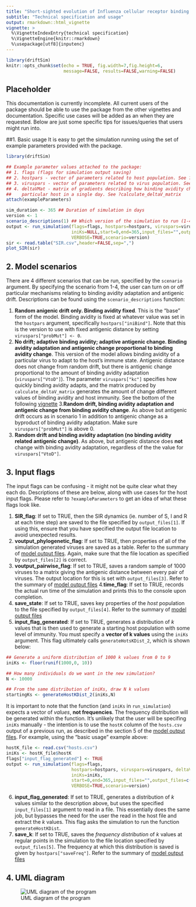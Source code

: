 ```yaml
---
title: "Short-sighted evolution of Influenza cellular receptor binding avidity shapes influenza epidemic dynamics"
subtitle: "Technical specification and usage"
output: rmarkdown::html_vignette
vignette: >
  %\VignetteIndexEntry{technical specification}
  %\VignetteEngine{knitr::rmarkdown}
  %\usepackage[utf8]{inputenc}
---
```


```r
library(driftSim)
knitr::opts_chunk$set(echo = TRUE, fig.width=7,fig.height=6,
                      message=FALSE, results=FALSE,warning=FALSE)
```

## Placeholder
This documentation is currently incomplete. All current users of the package should be able to use the package from the other vignettes and documentation. Specific use cases will be added as an when they are requested. Below are just some specific tips for issues/queries that users might run into.

##1. Basic usage
It is easy to get the simulation running using the set of example parameters provided with the package.
```r
library(driftSim)

## Example parameter values attached to the package:
## 1. flags (flags for simulation output saving)
## 2. hostpars - vector of parameters related to host population. See ?exampleParameters
## 3. viruspars - vector of parameters related to virus population. See ?exampleParameters
## 4. deltaVMat - matrix of gradients describing how binding avidity changes within a 
##    particular host in a single day. See ?calculate_deltaV_matrix
attach(exampleParameters)

sim_duration <- 365 ## Duration of simulation in days
version <- 1
scenario_descriptions(1) ## Which version of the simulation to run (1-4)
output <- run_simulation(flags=flags, hostpars=hostpars, viruspars=viruspars, deltaVMat=deltaVMat,
                         iniKs=NULL,start=0,end=365,input_files="",output_files=c("SIR.csv","","","","",""),
                         VERBOSE=TRUE,scenario=version)
sir <- read.table("SIR.csv",header=FALSE,sep=",")
plot_SIR(sir)
```

## 2. Model scenarios
There are 4 different scenarios that can be run, specified by the `scenario` argument. By specifying the scenario from 1-4, the user can turn on or off particular mechanisms relating to binding avidity adaptation and antigenic drift. Descriptions can be found using the `scenario_descriptions` function:

1. **Random anigenic drift only. Binding avidity fixed**. This is the "base" form of the model. Binding avidity is fixed at whatever value was set in the `hostpars` argument, specifically `hostpars["iniBind"]`. Note that this is the version to use with fixed antigenic distance by setting `viruspars["probMut"] <- 0`.
2. **No drift; adaptive binding avidity; adaptive antigenic change. Binding avidity adaptation and antigenic change proportional to binding avidity change**. This version of the model allows binding avidity of a particular virus to adapt to the host's immune state. Antigenic distance does not change from random drift, but there is antigenic change proportional to the amount of binding avidity adaptation (`viruspars["VtoD"]`). The parameter `viruspars["kc"]` specifies how quickly binding avidity adapts, and the matrix produced by `calculate_deltaV_matrix` generates the amount of change different values of binding avidity and host immunity. See the bottom of the following [vignette](https://jameshay218.github.io/driftSim/inst/doc/transmission_model.html)
3.**Random drift, binding avidity adaptation and antigenic change from binding avidity change**. As above but antigenic drift occurs as in scenario 1 in addition to antigenic change as a byproduct of binding avidity adaptation. Make sure `viruspars["probMut"]` is above 0.
4. **Random drift and binding avidity adaptation (no binding avidity related antigenic change)**. As above, but antigenic distance does **not** change with binding avidity adaptation, regardless of the the value for `viruspars["VtoD"]`.

## 3. Input flags
The input flags can be confusing - it might not be quite clear what they each do. Descriptions of these are below, along with use cases for the host input flags. Please refer to `?exampleParameters` to get an idea of what these flags look like.

1. **SIR_flag**: If set to TRUE, then the SIR dynamics (ie. number of S, I and R at each time step) are saved to the file specified by `output_files[1]`. If using this, ensure that you have specified the output file location to avoid unexpected results.
2. **voutput_phylogenetic_flag**: If set to TRUE, then properties of all of the simulation generated viruses are saved as a table. Refer to the summary of [model output files](https://jameshay218.github.io/driftSim/inst/doc/outputs.html). Again, make sure that the file location as specified by `output_files[2]` is correct.
3. **voutput_pairwise_flag**: If set to TRUE, saves a random sample of 1000 viruses to a matrix giving the antigenic distance between every pair of viruses. The output location for this is set with `output_files[3]`. Refer to the summary of [model output files](https://jameshay218.github.io/driftSim/inst/doc/outputs.html)
4.**time_flag**: If set to TRUE, records the actual run time of the simulation and prints this to the console upon completion.
5. **save_state**: If set to TRUE, saves key properties of the *host* population to the file specified by `output_files[4]`. Refer to the summary of [model output files](https://jameshay218.github.io/driftSim/inst/doc/outputs.html)
6. **input_flag_generated**: If set to TRUE, generates a distribution of $k$ values that is then used to generate a starting host population with some level of immunity. You must specify a **vector of k values** using the `iniKs` argument. This flag ultimately calls `generateHotsKDist_2`, which is shown below:
```r
## Generate a uniform distribution of 1000 k values from 0 to 9
iniKs <- floor(runif(1000,0, 10))

## How many individuals do we want in the new simulation?
N <- 10000

## From the same distribution of iniKs, draw N k values
startingKs <- generateHostKDist_2(iniKs,N)
```

It is important to note that the function (and `iniKs` in `run_simulation`) expects a vector of *values*, **not frequencies**. The frequency distribution will be generated within the function. It's unlikely that the user will be specifing `iniKs` manually - the intention is to use the `hostK` column of the `hosts.csv` output of a previous run, as described in the section 5 of the [model output files](https://jameshay218.github.io/driftSim/inst/doc/outputs.html). For example, using the "basic usage" example above:
```r
hostK_file <- read.csv("hosts.csv")
iniKs <- hostK_file$hostK
flags["input_flag_generated"] <- TRUE
output <- run_simulation(flags=flags, 
                         hostpars=hostpars, viruspars=viruspars, deltaVMat=deltaVMat,
                         iniKs=iniKs,
                         start=0,end=365,input_files="",output_files=c("SIR.csv","","","","",""),
                         VERBOSE=TRUE,scenario=version)
```
6. **input_flag_generated**: If set to TRUE, generates a distribution of $k$ values similar to the description above, but uses the specified `input_files[1]` argument to read in a file. This essentially does the same job, but bypasses the need for the user the read in the host file and extract the $k$ values. This flag asks the simulation to run the function `generateHostKDist`.
7. **save_k**: If set to TRUE, saves the *frequency distribution* of $k$ values at regular points in the simulation to the file location specified by `output_files[5]`. The frequency at which this distribution is saved is given by `hostpars["saveFreq"]`. Refer to the summary of [model output files](https://jameshay218.github.io/driftSim/inst/doc/outputs.html)


## 4. UML diagram
![UML diagram of the program](uml3.png)